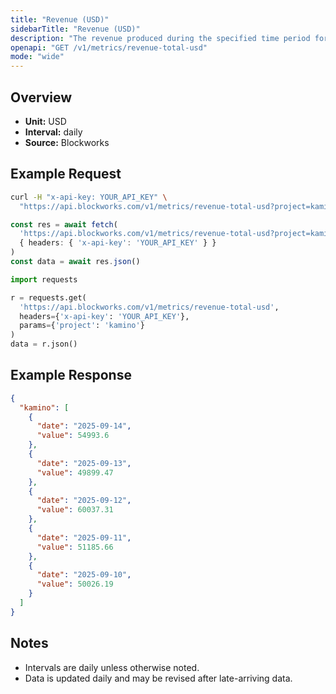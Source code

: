 ```yaml
---
title: "Revenue (USD)"
sidebarTitle: "Revenue (USD)"
description: "The revenue produced during the specified time period for given project."
openapi: "GET /v1/metrics/revenue-total-usd"
mode: "wide"
---
```


## Overview

- **Unit:** USD
- **Interval:** daily
- **Source:** Blockworks

## Example Request

<CodeGroup>

```bash cURL
curl -H "x-api-key: YOUR_API_KEY" \
  "https://api.blockworks.com/v1/metrics/revenue-total-usd?project=kamino"
```

```typescript TypeScript
const res = await fetch(
  'https://api.blockworks.com/v1/metrics/revenue-total-usd?project=kamino',
  { headers: { 'x-api-key': 'YOUR_API_KEY' } }
)
const data = await res.json()
```

```python Python
import requests

r = requests.get(
  'https://api.blockworks.com/v1/metrics/revenue-total-usd',
  headers={'x-api-key': 'YOUR_API_KEY'},
  params={'project': 'kamino'}
)
data = r.json()
```

</CodeGroup>

## Example Response

```json
{
  "kamino": [
    {
      "date": "2025-09-14",
      "value": 54993.6
    },
    {
      "date": "2025-09-13",
      "value": 49899.47
    },
    {
      "date": "2025-09-12",
      "value": 60037.31
    },
    {
      "date": "2025-09-11",
      "value": 51185.66
    },
    {
      "date": "2025-09-10",
      "value": 50026.19
    }
  ]
}
```

## Notes
- Intervals are daily unless otherwise noted.
- Data is updated daily and may be revised after late-arriving data.